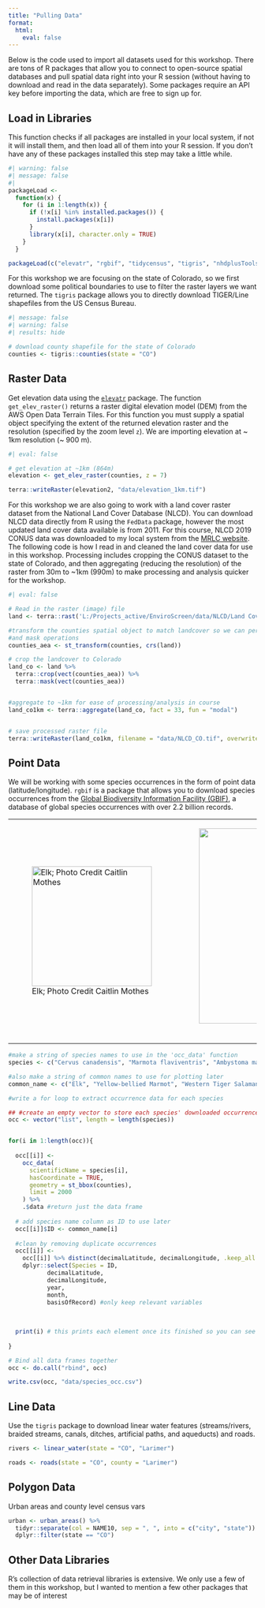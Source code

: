 ```yaml
---
title: "Pulling Data"
format: 
  html:
    eval: false
---
```


Below is the code used to import all datasets used for this workshop. There are tons of R packages that allow you to connect to open-source spatial databases and pull spatial data right into your R session (without having to download and read in the data separately). Some packages require an API key before importing the data, which are free to sign up for.

## Load in Libraries

This function checks if all packages are installed in your local system, if not it will install them, and then load all of them into your R session. If you don't have any of these packages installed this step may take a little while.

```r
#| warning: false
#| message: false
#| 
packageLoad <-
  function(x) {
    for (i in 1:length(x)) {
      if (!x[i] %in% installed.packages()) {
        install.packages(x[i])
      }
      library(x[i], character.only = TRUE)
    }
  }

packageLoad(c("elevatr", "rgbif", "tidycensus", "tigris", "nhdplusTools", "sf", "terra", "dplyr"))
```

For this workshop we are focusing on the state of Colorado, so we first download some political boundaries to use to filter the raster layers we want returned. The `tigris` package allows you to directly download TIGER/Line shapefiles from the US Census Bureau.

```r
#| message: false
#| warning: false
#| results: hide

# download county shapefile for the state of Colorado
counties <- tigris::counties(state = "CO")

```

## Raster Data

Get elevation data using the [`elevatr`](https://github.com/jhollist/elevatr) package. The function `get_elev_raster()` returns a raster digital elevation model (DEM) from the AWS Open Data Terrain Tiles. For this function you must supply a spatial object specifying the extent of the returned elevation raster and the resolution (specified by the zoom level `z`). We are importing elevation at \~ 1km resolution (\~ 900 m).

```r
#| eval: false

# get elevation at ~1km (864m)
elevation <- get_elev_raster(counties, z = 7)

terra::writeRaster(elevation2, "data/elevation_1km.tif")
```

For this workshop we are also going to work with a land cover raster dataset from the National Land Cover Database (NLCD). You can download NLCD data directly from R using the `FedData` package, however the most updated land cover data available is from 2011. For this course, NLCD 2019 CONUS data was downloaded to my local system from the [MRLC website](https://www.mrlc.gov/data/nlcd-2019-land-cover-conus). The following code is how I read in and cleaned the land cover data for use in this workshop. Processing includes cropping the CONUS dataset to the state of Colorado, and then aggregating (reducing the resolution) of the raster from 30m to \~1km (990m) to make processing and analysis quicker for the workshop.

```r
#| eval: false

# Read in the raster (image) file
land <- terra::rast('L:/Projects_active/EnviroScreen/data/NLCD/Land Cover/nlcd_2019_land_cover_l48_20210604.img') 

#transform the counties spatial object to match landcover so we can perform crop
#and mask operations
counties_aea <- st_transform(counties, crs(land))

# crop the landcover to Colorado
land_co <- land %>% 
  terra::crop(vect(counties_aea)) %>%
  terra::mask(vect(counties_aea))


#aggregate to ~1km for ease of processing/analysis in course
land_co1km <- terra::aggregate(land_co, fact = 33, fun = "modal")


# save processed raster file
terra::writeRaster(land_co1km, filename = "data/NLCD_CO.tif", overwrite = TRUE)

```

## Point Data

We will be working with some species occurrences in the form of point data (latitude/longitude). `rgbif` is a package that allows you to download species occurrences from the [Global Biodiversity Information Facility (GBIF)](https://www.gbif.org/), a database of global species occurrences with over 2.2 billion records.

+-------------------------------------------------------------------------------------------------------------------+:-------------------------------------------:+:------------------------------------------------------------------:+
| ![Elk; Photo Credit Caitlin Mothes](elk.jpg){alt="Elk; Photo Credit Caitlin Mothes" fig-align="left" width="243"} | ![Test](marmot.jpg){alt="Test" width="396"} | ![]()                                                              |
|                                                                                                                   |                                             |                                                                    |
|                                                                                                                   |                                             | ![Test](salamander.jpg){alt="Test" fig-align="center" width="235"} |
+-------------------------------------------------------------------------------------------------------------------+---------------------------------------------+--------------------------------------------------------------------+

```r
#make a string of species names to use in the 'occ_data' function
species <- c("Cervus canadensis", "Marmota flaviventris", "Ambystoma mavortium")

#also make a string of common names to use for plotting later
common_name <- c("Elk", "Yellow-bellied Marmot", "Western Tiger Salamander")
```

```r
#write a for loop to extract occurrence data for each species

## #create an empty vector to store each species' downloaded occurrence data
occ <- vector("list", length = length(species)) 


for(i in 1:length(occ)){
  
  occ[[i]] <-
    occ_data(
      scientificName = species[i],
      hasCoordinate = TRUE,
      geometry = st_bbox(counties),
      limit = 2000
    ) %>%
    .$data #return just the data frame
  
  # add species name column as ID to use later
  occ[[i]]$ID <- common_name[i]
  
  #clean by removing duplicate occurrences
  occ[[i]] <-
    occ[[i]] %>% distinct(decimalLatitude, decimalLongitude, .keep_all = TRUE) %>%
    dplyr::select(Species = ID,
           decimalLatitude,
           decimalLongitude,
           year,
           month,
           basisOfRecord) #only keep relevant variables
  
  
  
  print(i) # this prints each element once its finished so you can see the progress
  
}

# Bind all data frames together
occ <- do.call("rbind", occ) 
```

```r
write.csv(occ, "data/species_occ.csv")
```

## Line Data

Use the `tigris` package to download linear water features (streams/rivers, braided streams, canals, ditches, artificial paths, and aqueducts) and roads.

```r
rivers <- linear_water(state = "CO", "Larimer")

roads <- roads(state = "CO", county = "Larimer")
```

## Polygon Data

Urban areas and county level census vars

```r
urban <- urban_areas() %>% 
  tidyr::separate(col = NAME10, sep = ", ", into = c("city", "state")) %>% 
  dplyr::filter(state == "CO")

```

## Other Data Libraries

R's collection of data retrieval libraries is extensive. We only use a few of them in this workshop, but I wanted to mention a few other packages that may be of interest
